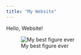 ```yaml
---
title: "My Website"
---
```


Hello, Website!

![My best figure ever](figures/Rplot_smlai_homePage.png)
